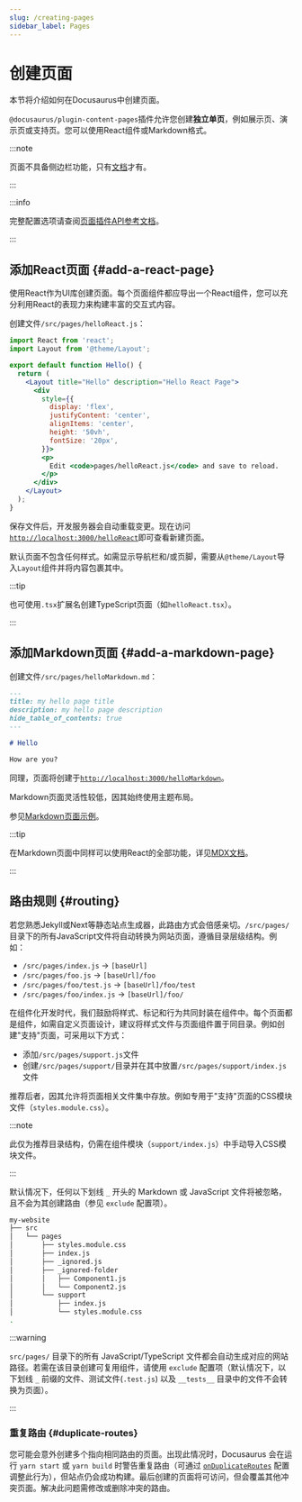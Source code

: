 ```yaml
---
slug: /creating-pages
sidebar_label: Pages
---
```


# 创建页面

本节将介绍如何在Docusaurus中创建页面。

`@docusaurus/plugin-content-pages`插件允许您创建**独立单页**，例如展示页、演示页或支持页。您可以使用React组件或Markdown格式。

:::note

页面不具备侧边栏功能，只有[文档](./docs/docs-introduction.mdx)才有。

:::

:::info

完整配置选项请查阅[页面插件API参考文档](./../api/plugins/plugin-content-pages.mdx)。

:::

## 添加React页面 {#add-a-react-page}

使用React作为UI库创建页面。每个页面组件都应导出一个React组件，您可以充分利用React的表现力来构建丰富的交互式内容。

创建文件`/src/pages/helloReact.js`：

```jsx title="/src/pages/helloReact.js"
import React from 'react';
import Layout from '@theme/Layout';

export default function Hello() {
  return (
    <Layout title="Hello" description="Hello React Page">
      <div
        style={{
          display: 'flex',
          justifyContent: 'center',
          alignItems: 'center',
          height: '50vh',
          fontSize: '20px',
        }}>
        <p>
          Edit <code>pages/helloReact.js</code> and save to reload.
        </p>
      </div>
    </Layout>
  );
}
```

保存文件后，开发服务器会自动重载变更。现在访问[`http://localhost:3000/helloReact`](http://localhost:3000/helloReact)即可查看新建页面。

默认页面不包含任何样式。如需显示导航栏和/或页脚，需要从`@theme/Layout`导入`Layout`组件并将内容包裹其中。

:::tip

也可使用`.tsx`扩展名创建TypeScript页面（如`helloReact.tsx`）。

:::

## 添加Markdown页面 {#add-a-markdown-page}

创建文件`/src/pages/helloMarkdown.md`：

```md title="/src/pages/helloMarkdown.md"
---
title: my hello page title
description: my hello page description
hide_table_of_contents: true
---

# Hello

How are you?
```

同理，页面将创建于[`http://localhost:3000/helloMarkdown`](http://localhost:3000/helloMarkdown)。

Markdown页面灵活性较低，因其始终使用主题布局。

参见[Markdown页面示例](/examples/markdownPageExample)。

:::tip

在Markdown页面中同样可以使用React的全部功能，详见[MDX文档](https://mdxjs.com/)。

:::

## 路由规则 {#routing}

若您熟悉Jekyll或Next等静态站点生成器，此路由方式会倍感亲切。`/src/pages/`目录下的所有JavaScript文件将自动转换为网站页面，遵循目录层级结构。例如：

- `/src/pages/index.js` → `[baseUrl]`
- `/src/pages/foo.js` → `[baseUrl]/foo`
- `/src/pages/foo/test.js` → `[baseUrl]/foo/test`
- `/src/pages/foo/index.js` → `[baseUrl]/foo/`

在组件化开发时代，我们鼓励将样式、标记和行为共同封装在组件中。每个页面都是组件，如需自定义页面设计，建议将样式文件与页面组件置于同目录。例如创建"支持"页面，可采用以下方式：

- 添加`/src/pages/support.js`文件
- 创建`/src/pages/support/`目录并在其中放置`/src/pages/support/index.js`文件

推荐后者，因其允许将页面相关文件集中存放。例如专用于"支持"页面的CSS模块文件（`styles.module.css`）。

:::note

此仅为推荐目录结构，仍需在组件模块（`support/index.js`）中手动导入CSS模块文件。

:::

默认情况下，任何以下划线 `_` 开头的 Markdown 或 JavaScript 文件将被忽略，且不会为其创建路由（参见 `exclude` 配置项）。

```bash
my-website
├── src
│   └── pages
│       ├── styles.module.css
│       ├── index.js
│       ├── _ignored.js
│       ├── _ignored-folder
│       │   ├── Component1.js
│       │   └── Component2.js
│       └── support
│           ├── index.js
│           └── styles.module.css
.
```

:::warning

`src/pages/` 目录下的所有 JavaScript/TypeScript 文件都会自动生成对应的网站路径。若需在该目录创建可复用组件，请使用 `exclude` 配置项（默认情况下，以下划线 `_` 前缀的文件、测试文件(`.test.js`) 以及 `__tests__` 目录中的文件不会转换为页面）。

:::

### 重复路由 {#duplicate-routes}

您可能会意外创建多个指向相同路由的页面。出现此情况时，Docusaurus 会在运行 `yarn start` 或 `yarn build` 时警告重复路由（可通过 [`onDuplicateRoutes`](../api/docusaurus.config.js.mdx#onDuplicateRoutes) 配置调整此行为），但站点仍会成功构建。最后创建的页面将可访问，但会覆盖其他冲突页面。解决此问题需修改或删除冲突的路由。